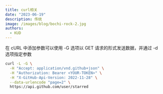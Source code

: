 ```yaml
---
title: curl相关
date: "2023-06-19"
description: 传统
image: /images/blog/bochi-rock-2.jpg
authors:
  - KUD
---
```


在 cURL 中添加参数可以使用 -G 选项以 GET 请求的形式发送数据，并通过 -d 选项指定参数
```bash
curl -L -G \
  -H "Accept: application/vnd.github+json" \
  -H "Authorization: Bearer <YOUR-TOKEN>" \
  -H "X-GitHub-Api-Version: 2022-11-28" \
  --data-urlencode "page=2" \
  https://api.github.com/user/starred
```
